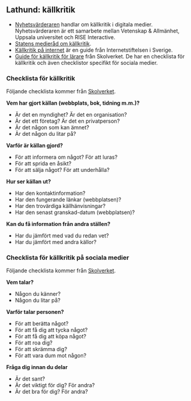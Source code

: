 ## Lathund: källkritik {#checklist-source-criticism}

- [Nyhetsvärderaren](http://nyhetsvarderaren.se/) handlar om källkritik i digitala medier. Nyhetsvärderaren är ett samarbete mellan Vetenskap & Allmänhet, Uppsala universitet och RISE Interactive.
- [Statens medieråd om källkritik](https://statensmedierad.se/larommedier/kallkritikvemvadvarfor/kallkritikenutmaning.422.html).
- [Källkritik på internet](https://www.iis.se/lar-dig-mer/guider/kallkritik-pa-internet/) är en guide från Internetstiftelsen i Sverige. 
- [Guide för källkritik för lärare](https://www.skolverket.se/skolutveckling/inspiration-och-stod-i-arbetet/stod-i-arbetet/guide-for-kallkritik-for-larare) från Skolverket. De har en checklista för källkritik och även checklistor specifikt för sociala medier.

### Checklista för källkritik

Följande checklista kommer från [Skolverket](https://www.skolverket.se/skolutveckling/inspiration-och-stod-i-arbetet/stod-i-arbetet/guide-for-kallkritik-for-larare).

**Vem har gjort källan (webbplats, bok, tidning m.m.)?**

- Är det en myndighet? Är det en organisation?
- Är det ett företag? Är det en privatperson?
- Är det någon som kan ämnet?
- Är det någon du litar på?

**Varför är källan gjord?**

- För att informera om något? För att luras?
- För att sprida en åsikt?
- För att sälja något? För att underhålla?

**Hur ser källan ut?**

- Har den kontaktinformation?
- Har den fungerande länkar (webbplatsen)?
- Har den trovärdiga källhänvisningar?
- Har den senast granskad-datum (webbplatsen)?

**Kan du få information från andra ställen?**

- Har du jämfört med vad du redan vet?
- Har du jämfört med andra källor?

### Checklista för källkritik på sociala medier

Följande checklista kommer från [Skolverket](https://www.skolverket.se/skolutveckling/inspiration-och-stod-i-arbetet/stod-i-arbetet/guide-for-kallkritik-for-larare).

**Vem talar?**

- Någon du känner?
- Någon du litar på?

**Varför talar personen?**

- För att berätta något?
- För att få dig att tycka något?
- För att få dig att köpa något?
- För att roa dig?
- För att skrämma dig?
- För att vara dum mot någon?

**Fråga dig innan du delar**

- Är det sant?
- Är det viktigt för dig? För andra?
- Är det bra för dig? För andra?
